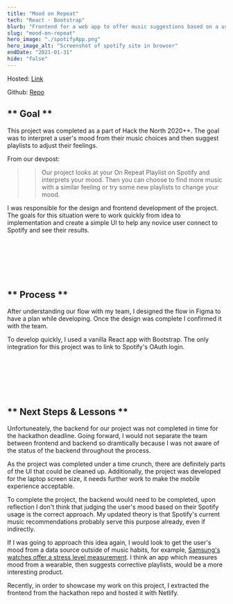 ```yaml
---
title: "Mood on Repeat"
tech: "React · Bootstrap"
blurb: "Frontend for a web app to offer music suggestions based on a user's spotify activity."
slug: "mood-on-repeat"
hero_image: "./spotifyApp.png"
hero_image_alt: "Screenshot of spotify site in browser"
endDate: "2021-01-31"
hide: "false"
---
```


Hosted: [Link](https://gallant-curran-5ef20d.netlify.app)

Github: [Repo](https://github.com/Cormac-C/htn-spotify-fe)

## ** Goal **

This project was completed as a part of Hack the North 2020++.
The goal was to interpret a user's mood from their music choices and then suggest playlists to adjust their feelings.

From our devpost:

> > Our project looks at your On Repeat Playlist on Spotify and interprets your mood.
> > Then you can choose to find more music with a similar feeling or try some new playlists to change your mood.

I was responsible for the design and frontend development of the project.
The goals for this situation were to work quickly from idea to implementation
and create a simple UI to help any novice user connect to Spotify and see their results.

<br />
<br />
<br />
<br />
<br />

## ** Process **

After understanding our flow with my team, I designed the flow in Figma to have a plan while developing.
Once the design was complete I confirmed it with the team.

To develop quickly, I used a vanilla React app with Bootstrap.
The only integration for this project was to link to Spotify's OAuth login.

<br />
<br />
<br />
<br />
<br />

## ** Next Steps & Lessons **

Unfortuneately, the backend for our project was not completed in time for the hackathon deadline.
Going forward, I would not separate the team between frontend and backend so dramtically because I was not aware of the status of the backend throughout the process.

As the project was completed under a time crunch, there are definitely parts of the UI that could be cleaned up.
Additionally, the project was developed for the laptop screen size, it needs further work to make the mobile experience acceptable.

To complete the project, the backend would need to be completed, upon reflection I don't think that judging the user's mood based on their Spotify usage is the correct approach.
My updated theory is that Spotify's current music recommendations probably serve this purpose already, even if indirectly.

If I was going to approach this idea again, I would look to get the user's mood from a data source outside of music habits, for example, [Samsung's watches offer a stress level measurement](https://www.samsung.com/us/support/answer/ANS00080574/).
I think an app which measures mood from a wearable, then suggests corrective playlists, would be a more interesting product.

Recently, in order to showcase my work on this project, I extracted the frontend from the hackathon repo and hosted it with Netlify.

<br />
<br />
<br />
<br />
<br />
